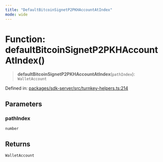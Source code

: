 ```yaml
---
title: "DefaultBitcoinSignetP2PKHAccountAtIndex"
mode: wide
---
```

  
# Function: defaultBitcoinSignetP2PKHAccountAtIndex()

> **defaultBitcoinSignetP2PKHAccountAtIndex**(`pathIndex`): `WalletAccount`

Defined in: [packages/sdk-server/src/turnkey-helpers.ts:214](https://github.com/tkhq/sdk/blob/main/packages/sdk-server/src/turnkey-helpers.ts#L214)

## Parameters

### pathIndex

`number`

## Returns

`WalletAccount`
